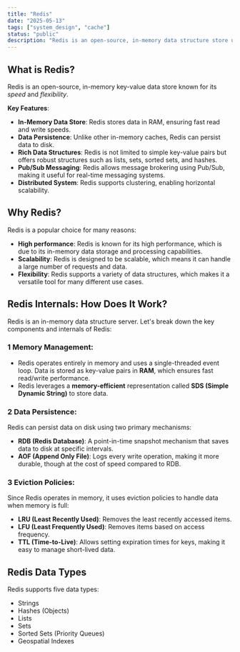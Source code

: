 ```yaml
---
title: "Redis"
date: "2025-05-13"
tags: ["system_design", "cache"]
status: "public"
description: "Redis is an open-source, in-memory data structure store used as a database, cache, and message broker."
---
```


## What is Redis?

Redis is an open-source, in-memory key-value data store known for its _speed_ and _flexibility_.

**Key Features**:

- **In-Memory Data Store**: Redis stores data in RAM, ensuring fast read and write speeds.
- **Data Persistence**: Unlike other in-memory caches, Redis can persist data to disk.
- **Rich Data Structures**: Redis is not limited to simple key-value pairs but offers robust structures such as lists, sets, sorted sets, and hashes.
- **Pub/Sub Messaging**: Redis allows message brokering using Pub/Sub, making it useful for real-time messaging systems.
- **Distributed System**: Redis supports clustering, enabling horizontal scalability.

## Why Redis?

Redis is a popular choice for many reasons:

- **High performance**: Redis is known for its high performance, which is due to its in-memory data storage and processing capabilities.
- **Scalability**: Redis is designed to be scalable, which means it can handle a large number of requests and data.
- **Flexibility**: Redis supports a variety of data structures, which makes it a versatile tool for many different use cases.

## Redis Internals: How Does It Work?

Redis is an in-memory data structure server. Let's break down the key components and internals of Redis:

### 1 Memory Management:

- Redis operates entirely in memory and uses a single-threaded event loop. Data is stored as key-value pairs in **RAM**, which ensures fast read/write performance.
- Redis leverages a **memory-efficient** representation called **SDS (Simple Dynamic String)** to store data.

### 2 Data Persistence:

Redis can persist data on disk using two primary mechanisms:

- **RDB (Redis Database)**: A point-in-time snapshot mechanism that saves data to disk at specific intervals.
- **AOF (Append Only File)**: Logs every write operation, making it more durable, though at the cost of speed compared to RDB.

### 3 Eviction Policies:

Since Redis operates in memory, it uses eviction policies to handle data when memory is full:

- **LRU (Least Recently Used)**: Removes the least recently accessed items.
- **LFU (Least Frequently Used)**: Removes items based on access frequency.
- **TTL (Time-to-Live)**: Allows setting expiration times for keys, making it easy to manage short-lived data.

## Redis Data Types

Redis supports five data types:

- Strings
- Hashes (Objects)
- Lists
- Sets
- Sorted Sets (Priority Queues)
- Geospatial Indexes
